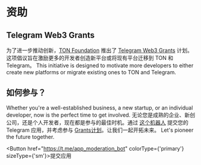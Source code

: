 
# 资助

## Telegram Web3 Grants

为了进一步推动创新，[TON Foundation](https://ton.foundation/en) 推出了 [Telegram Web3 Grants](http://t.me/toncoin/991) 计划。这项倡议旨在激励更多的开发者创造新平台或将现有平台迁移到 TON 和 Telegram。 This initiative is designed to motivate more developers to either create new platforms or migrate existing ones to TON and Telegram.

## 如何参与？

Whether you're a well-established business, a new startup, or an individual developer, now is the perfect time to get involved. 无论您是成熟的企业、新创公司，还是个人开发者，现在都是参与的最佳时机。通过 [这个机器人](https://t.me/app_moderation_bot) 提交您的 Telegram 应用，并考虑参与 [Grants计划](https://t.me/trendingapps/33)。让我们一起开拓未来。 Let's pioneer the future together.

<Button href="https://t.me/app_moderation_bot" colorType={'primary'} sizeType={'sm'}>提交应用</Button>
